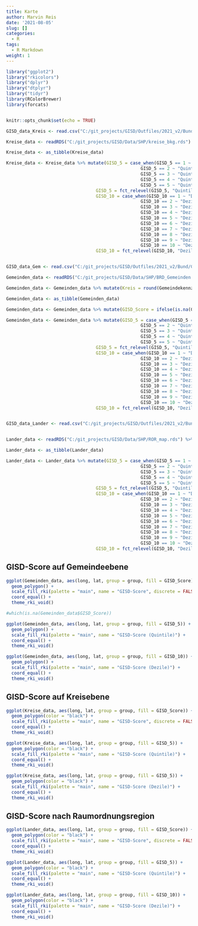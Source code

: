 ```yaml
---
title: Karte
author: Marvin Reis
date: '2021-08-05'
slug: []
categories:
  - R
tags:
  - R Markdown
weight: 1
---
```


```r
library("ggplot2")
library("rkicolors")
library("dplyr")
library("dtplyr")
library("tidyr")
library(RColorBrewer)
library(forcats)


knitr::opts_chunk$set(echo = TRUE)
```

```r
GISD_data_Kreis <- read.csv("C:/git_projects/GISD/Outfiles/2021_v2/Bund/Kreis/Kreis.csv") %>% mutate(Kreis = Kreiskennziffer) %>% select(Kreis, GISD_Score, GISD_5, GISD_10) %>% distinct(Kreis, .keep_all = TRUE) %>% unique() %>% lazy_dt()

Kreise_data <- readRDS("C:/git_projects/GISD/Data/SHP/kreise_bkg.rds") %>% lazy_dt() %>% mutate(Kreis = as.numeric(id)) %>% select(-id) %>% left_join(GISD_data_Kreis, by = "Kreis") %>% lazy_dt()

Kreise_data <- as_tibble(Kreise_data)

Kreise_data <- Kreise_data %>% mutate(GISD_5 = case_when(GISD_5 == 1 ~ "Quintile 1",
                                                   GISD_5 == 2 ~ "Quintil 2",
                                                   GISD_5 == 3 ~ "Quintil 3",
                                                   GISD_5 == 4 ~ "Quintil 4",
                                                   GISD_5 == 5 ~ "Quintil 5"),
                                  GISD_5 = fct_relevel(GISD_5, "Quintil 5", "Quintil 4", "Quintil 3", "Quintil 2", "Quintil 1"),
                                  GISD_10 = case_when(GISD_10 == 1 ~ "Dezil 1",
                                                   GISD_10 == 2 ~ "Dezil 2",
                                                   GISD_10 == 3 ~ "Dezil 3",
                                                   GISD_10 == 4 ~ "Dezil 4",
                                                   GISD_10 == 5 ~ "Dezil 5",
                                                   GISD_10 == 6 ~ "Dezil 6",
                                                   GISD_10 == 7 ~ "Dezil 7",
                                                   GISD_10 == 8 ~ "Dezil 8",
                                                   GISD_10 == 9 ~ "Dezil 9",
                                                   GISD_10 == 10 ~ "Dezil 10"),
                                  GISD_10 = fct_relevel(GISD_10, "Dezil 10", "Dezil 9", "Dezil 8", "Dezil 7", "Dezil 6", "Dezil 5", "Dezil 4", "Dezil 3", "Dezil 2", "Dezil 1"))


GISD_data_Gem <- read.csv("C:/git_projects/GISD/Outfiles/2021_v2/Bund/Gemeinde/Gemeinde.csv") %>% select(Gemeindekennziffer, GISD_Score, GISD_5, GISD_10) %>% distinct(Gemeindekennziffer, .keep_all = TRUE) %>% unique() %>% lazy_dt()

Gemeinden_data <- readRDS("C:/git_projects/GISD/Data/SHP/BRD_Gemeinden.rds") %>% lazy_dt() %>% mutate(Gemeindekennziffer = as.numeric(id)) %>% select(-id) %>% left_join(GISD_data_Gem, by = "Gemeindekennziffer") %>% lazy_dt()

Gemeinden_data <- Gemeinden_data %>% mutate(Kreis = round(Gemeindekennziffer / 1000, digits = 0)) %>% left_join(GISD_data_Kreis, by = "Kreis")

Gemeinden_data <- as_tibble(Gemeinden_data)

Gemeinden_data <- Gemeinden_data %>% mutate(GISD_Score = ifelse(is.na(GISD_Score.x) == TRUE, GISD_Score.y, GISD_Score.x), GISD_5 = ifelse(is.na(GISD_5.x) == TRUE, GISD_5.y, GISD_5.x), GISD_10 = ifelse(is.na(GISD_10.x) == TRUE, GISD_10.y, GISD_10.x))

Gemeinden_data <- Gemeinden_data %>% mutate(GISD_5 = case_when(GISD_5 == 1 ~ "Quintile 1",
                                                   GISD_5 == 2 ~ "Quintil 2",
                                                   GISD_5 == 3 ~ "Quintil 3",
                                                   GISD_5 == 4 ~ "Quintil 4",
                                                   GISD_5 == 5 ~ "Quintil 5"),
                                  GISD_5 = fct_relevel(GISD_5, "Quintil 5", "Quintil 4", "Quintil 3", "Quintil 2", "Quintil 1"),
                                  GISD_10 = case_when(GISD_10 == 1 ~ "Dezil 1",
                                                   GISD_10 == 2 ~ "Dezil 2",
                                                   GISD_10 == 3 ~ "Dezil 3",
                                                   GISD_10 == 4 ~ "Dezil 4",
                                                   GISD_10 == 5 ~ "Dezil 5",
                                                   GISD_10 == 6 ~ "Dezil 6",
                                                   GISD_10 == 7 ~ "Dezil 7",
                                                   GISD_10 == 8 ~ "Dezil 8",
                                                   GISD_10 == 9 ~ "Dezil 9",
                                                   GISD_10 == 10 ~ "Dezil 10"),
                                  GISD_10 = fct_relevel(GISD_10, "Dezil 10", "Dezil 9", "Dezil 8", "Dezil 7", "Dezil 6", "Dezil 5", "Dezil 4", "Dezil 3", "Dezil 2", "Dezil 1"))


GISD_data_Lander <- read.csv("C:/git_projects/GISD/Outfiles/2021_v2/Bund/Raumordnungsregion/Raumordnungsregion.csv") %>% mutate(ROR_id = Raumordnungsregion.Nr) %>%  select(ROR_id, GISD_Score, GISD_5, GISD_10) %>% distinct(ROR_id, .keep_all = TRUE) %>% unique() %>% lazy_dt()


Lander_data <- readRDS("C:/git_projects/GISD/Data/SHP/ROR_map.rds") %>% lazy_dt() %>% mutate(ROR_id = as.numeric(id)) %>% select(-id) %>% left_join(GISD_data_Lander, by = "ROR_id") %>% lazy_dt()

Lander_data <- as_tibble(Lander_data)

Lander_data <- Lander_data %>% mutate(GISD_5 = case_when(GISD_5 == 1 ~ "Quintile 1",
                                                   GISD_5 == 2 ~ "Quintil 2",
                                                   GISD_5 == 3 ~ "Quintil 3",
                                                   GISD_5 == 4 ~ "Quintil 4",
                                                   GISD_5 == 5 ~ "Quintil 5"),
                                  GISD_5 = fct_relevel(GISD_5, "Quintil 5", "Quintil 4", "Quintil 3", "Quintil 2", "Quintil 1"),
                                  GISD_10 = case_when(GISD_10 == 1 ~ "Dezil 1",
                                                   GISD_10 == 2 ~ "Dezil 2",
                                                   GISD_10 == 3 ~ "Dezil 3",
                                                   GISD_10 == 4 ~ "Dezil 4",
                                                   GISD_10 == 5 ~ "Dezil 5",
                                                   GISD_10 == 6 ~ "Dezil 6",
                                                   GISD_10 == 7 ~ "Dezil 7",
                                                   GISD_10 == 8 ~ "Dezil 8",
                                                   GISD_10 == 9 ~ "Dezil 9",
                                                   GISD_10 == 10 ~ "Dezil 10"),
                                  GISD_10 = fct_relevel(GISD_10, "Dezil 10", "Dezil 9", "Dezil 8", "Dezil 7", "Dezil 6", "Dezil 5", "Dezil 4", "Dezil 3", "Dezil 2", "Dezil 1"))
```


## GISD-Score auf Gemeindeebene
```r
ggplot(Gemeinden_data, aes(long, lat, group = group, fill = GISD_Score)) +
  geom_polygon() +
  scale_fill_rki(palette = "main", name = "GISD-Score", discrete = FALSE) +
  coord_equal() +
  theme_rki_void()

#which(is.na(Gemeinden_data$GISD_Score))
```

```r
ggplot(Gemeinden_data, aes(long, lat, group = group, fill = GISD_5)) +
  geom_polygon() +
  scale_fill_rki(palette = "main", name = "GISD-Score (Quintile)") +
  coord_equal() +
  theme_rki_void()
```

```r
ggplot(Gemeinden_data, aes(long, lat, group = group, fill = GISD_10)) +
  geom_polygon() +
  scale_fill_rki(palette = "main", name = "GISD-Score (Dezile)") +
  coord_equal() +
  theme_rki_void()
```

## GISD-Score auf Kreisebene
```r
ggplot(Kreise_data, aes(long, lat, group = group, fill = GISD_Score)) +
  geom_polygon(color = "black") +
  scale_fill_rki(palette = "main", name = "GISD-Score", discrete = FALSE) +
  coord_equal() +
  theme_rki_void()
```

```r
ggplot(Kreise_data, aes(long, lat, group = group, fill = GISD_5)) +
  geom_polygon(color = "black") +
  scale_fill_rki(palette = "main", name = "GISD-Score (Quintile)") +
  coord_equal() +
  theme_rki_void()
```

```r
ggplot(Kreise_data, aes(long, lat, group = group, fill = GISD_5)) +
  geom_polygon(color = "black") +
  scale_fill_rki(palette = "main", name = "GISD-Score (Dezile)") +
  coord_equal() +
  theme_rki_void()
```

## GISD-Score nach Raumordnungsregion
```r
ggplot(Lander_data, aes(long, lat, group = group, fill = GISD_Score)) +
  geom_polygon(color = "black") +
  scale_fill_rki(palette = "main", name = "GISD-Score", discrete = FALSE) +
  coord_equal() +
  theme_rki_void()
```

```r
ggplot(Lander_data, aes(long, lat, group = group, fill = GISD_5)) +
  geom_polygon(color = "black") +
  scale_fill_rki(palette = "main", name = "GISD-Score (Quintile)") +
  coord_equal() +
  theme_rki_void()
```

```r
ggplot(Lander_data, aes(long, lat, group = group, fill = GISD_10)) +
  geom_polygon(color = "black") +
  scale_fill_rki(palette = "main", name = "GISD-Score (Dezile)") +
  coord_equal() +
  theme_rki_void()
```